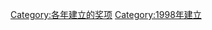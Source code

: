 {{cat topic in year| topic=建立的奖项|year=1998}}
[[Category:各年建立的奖项|Category:各年建立的奖项]]
[[Category:1998年建立|Category:1998年建立]]